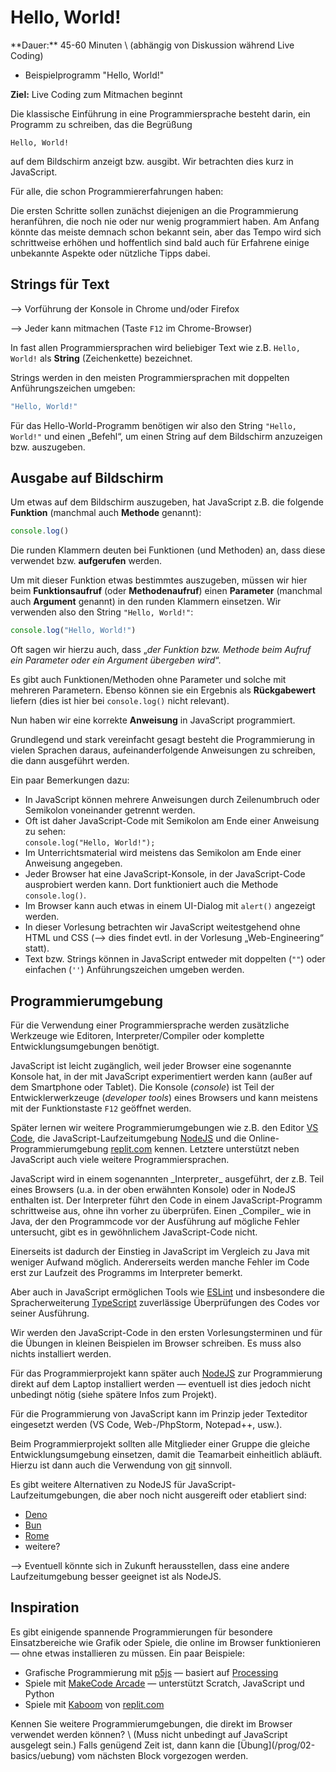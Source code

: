 
# Hello, World!

<Callout>
  **Dauer:** 45-60 Minuten \
  (abhängig von Diskussion während Live Coding)

  - Beispielprogramm "Hello, World!"

  **Ziel:** Live Coding zum Mitmachen beginnt
</Callout>

Die klassische Einführung in eine Programmiersprache
besteht darin, ein Programm zu schreiben, das die Begrüßung

```
Hello, World!
```

auf dem Bildschirm anzeigt bzw. ausgibt. Wir betrachten dies 
kurz  in JavaScript.

<Callout type="info">
Für alle, die schon Programmiererfahrungen haben:

Die ersten Schritte sollen zunächst diejenigen an die
Programmierung heranführen, die noch nie oder nur wenig
programmiert haben. Am Anfang könnte das meiste demnach
schon bekannt sein, aber das Tempo wird sich schrittweise
erhöhen und hoffentlich sind bald auch für Erfahrene einige 
unbekannte Aspekte oder nützliche Tipps dabei.
</Callout>

## Strings für Text

<Callout type="warning" emoji="👨🏻‍💻">
&xrarr; Vorführung der Konsole in Chrome und/oder Firefox

&xrarr; Jeder kann mitmachen (Taste `F12` im Chrome-Browser)
</Callout>

In fast allen Programmiersprachen wird beliebiger Text wie z.B. 
`Hello, World!` als **String** (Zeichenkette) bezeichnet.

Strings werden in den meisten Programmiersprachen mit doppelten 
Anführungszeichen umgeben:

```js
"Hello, World!"
```

Für das Hello-World-Programm benötigen wir also den String `"Hello, 
World!"` und einen „Befehl“, um einen String auf dem Bildschirm 
anzuzeigen bzw. auszugeben. 

## Ausgabe auf Bildschirm 

Um etwas auf dem Bildschirm auszugeben, hat JavaScript z.B. die 
folgende **Funktion** (manchmal auch **Methode** genannt):

```js
console.log()
```

Die runden Klammern deuten bei Funktionen (und Methoden) an, dass diese verwendet bzw. **aufgerufen** werden.

Um mit dieser Funktion etwas bestimmtes auszugeben, müssen wir 
hier beim **Funktionsaufruf** (oder **Methodenaufruf**) einen 
**Parameter** (manchmal auch **Argument** genannt) in den runden 
Klammern einsetzen. Wir verwenden also den String 
`"Hello, World!"`:

```js
console.log("Hello, World!") 
```

Oft sagen wir hierzu auch, dass „_der Funktion bzw. Methode beim Aufruf 
ein Parameter oder ein Argument übergeben wird_“.

Es gibt auch Funktionen/Methoden ohne Parameter und solche mit 
mehreren Parametern. Ebenso können sie ein Ergebnis als 
**Rückgabewert** liefern (dies ist hier bei `console.log()` nicht relevant).

Nun haben wir eine korrekte **Anweisung** in JavaScript 
programmiert.

Grundlegend und stark vereinfacht gesagt besteht die Programmierung 
in vielen Sprachen daraus, aufeinanderfolgende Anweisungen zu 
schreiben, die dann ausgeführt werden. 

Ein paar Bemerkungen dazu:

- In JavaScript können mehrere Anweisungen durch Zeilenumbruch oder Semikolon voneinander getrennt werden.
- Oft ist daher JavaScript-Code mit Semikolon am Ende einer Anweisung zu sehen: <br/> 
    ```console.log("Hello, World!");```
- Im Unterrichtsmaterial wird meistens das Semikolon am Ende einer Anweisung angegeben.
- Jeder Browser hat eine JavaScript-Konsole, in der JavaScript-Code ausprobiert werden kann. Dort funktioniert auch die Methode  `console.log()`.
- Im Browser kann auch etwas in einem UI-Dialog mit `alert()`  angezeigt werden.
- In dieser Vorlesung betrachten wir JavaScript weitestgehend ohne HTML und CSS (&xrarr; dies findet evtl. in der Vorlesung „Web-Engineering“ statt).
- Text bzw. Strings können in JavaScript entweder mit doppelten (`""`) oder einfachen (`''`) Anführungszeichen umgeben werden.

## Programmierumgebung

Für die Verwendung einer Programmiersprache werden zusätzliche
Werkzeuge wie Editoren, Interpreter/Compiler oder komplette
Entwicklungsumgebungen benötigt.

JavaScript ist leicht zugänglich, weil jeder Browser eine sogenannte
Konsole hat, in der mit JavaScript experimentiert werden kann
(außer auf dem Smartphone oder Tablet). Die Konsole
(_console_) ist Teil der Entwicklerwerkzeuge (_developer tools_)
eines Browsers und kann meistens mit der Funktionstaste `F12`
geöffnet werden.

Später lernen wir weitere Programmierumgebungen wie z.B.
den Editor [VS Code](https://code.visualstudio.com), die
JavaScript-Laufzeitumgebung [NodeJS](https://nodejs.org) und
die Online-Programmierumgebung [replit.com](https://replit.com)
kennen. Letztere unterstützt neben JavaScript auch viele 
weitere Programmiersprachen.

<Callout type="warning">
JavaScript wird in einem sogenannten _Interpreter_ ausgeführt,
der z.B. Teil eines Browsers (u.a. in der oben erwähnten Konsole) 
oder in NodeJS enthalten ist. Der Interpreter führt den Code in einem
JavaScript-Programm schrittweise aus, ohne ihn vorher zu überprüfen. 
Einen _Compiler_ wie in Java, der den Programmcode vor der Ausführung
auf mögliche Fehler untersucht, gibt es in gewöhnlichem JavaScript-Code
nicht.

Einerseits ist dadurch der Einstieg in JavaScript im Vergleich zu Java 
mit weniger Aufwand möglich. Andererseits werden manche Fehler im Code erst
zur Laufzeit des Programms im Interpreter bemerkt.

Aber auch in JavaScript ermöglichen Tools wie [ESLint](https://eslint.org) und 
insbesondere die Spracherweiterung [TypeScript](https://typescriptlang.org) 
zuverlässige Überprüfungen des Codes vor seiner Ausführung.
</Callout>

<Callout type="info">
 Wir werden den JavaScript-Code in den ersten Vorlesungsterminen 
 und für die Übungen in kleinen Beispielen im Browser schreiben. Es 
 muss also nichts installiert werden.

Für das Programmierprojekt kann später auch [NodeJS](https://nodejs.org) zur Programmierung direkt auf dem Laptop installiert werden 
&mdash; eventuell ist dies jedoch nicht unbedingt nötig (siehe 
spätere Infos zum Projekt). 

Für die Programmierung von JavaScript kann im Prinzip jeder 
Texteditor eingesetzt werden (VS Code, Web-/PhpStorm, Notepad++, 
usw.). 

Beim Programmierprojekt sollten alle Mitglieder einer Gruppe die 
gleiche Entwicklungsumgebung einsetzen, damit die Teamarbeit 
einheitlich abläuft. Hierzu ist dann auch die Verwendung von 
[git](https://git-scm.org) sinnvoll. 
</Callout>

<Callout type="info">
Es gibt weitere Alternativen zu NodeJS für 
JavaScript-Laufzeitumgebungen, die aber noch nicht ausgereift
oder etabliert sind:

- [Deno](https://deno.land)
- [Bun](https://bun.sh)
- [Rome](https://rome.tools)
- weitere?

&xrarr; Eventuell könnte sich in Zukunft herausstellen, dass eine andere
Laufzeitumgebung besser geeignet ist als NodeJS.
</Callout>

## Inspiration 

Es gibt einigende spannende Programmierungen für besondere
Einsatzbereiche wie Grafik oder Spiele, die online im Browser funktionieren
&mdash; ohne etwas installieren zu müssen. Ein paar Beispiele:

- Grafische Programmierung mit [p5js](https://p5js.org) &mdash; basiert auf [Processing](https://processing.org/)
- Spiele mit [MakeCode Arcade](https://arcade.makecode.com) &mdash; unterstützt Scratch, JavaScript und Python
- Spiele mit [Kaboom](https://kaboomjs.com) von [replit.com](https://blog.replit.com/kaboom)

<Callout type="warning" emoji="🙋🏻‍♂️❓">
Kennen Sie weitere Programmierumgebungen, die direkt im 
Browser verwendet werden können? \
(Muss nicht unbedingt auf JavaScript ausgelegt sein.)
</Callout>

<Callout type="warning" emoji="👨🏻‍💻">
Falls genügend Zeit ist, dann kann die [Übung](/prog/02-basics/uebung) vom nächsten Block vorgezogen
werden. 
</Callout>
